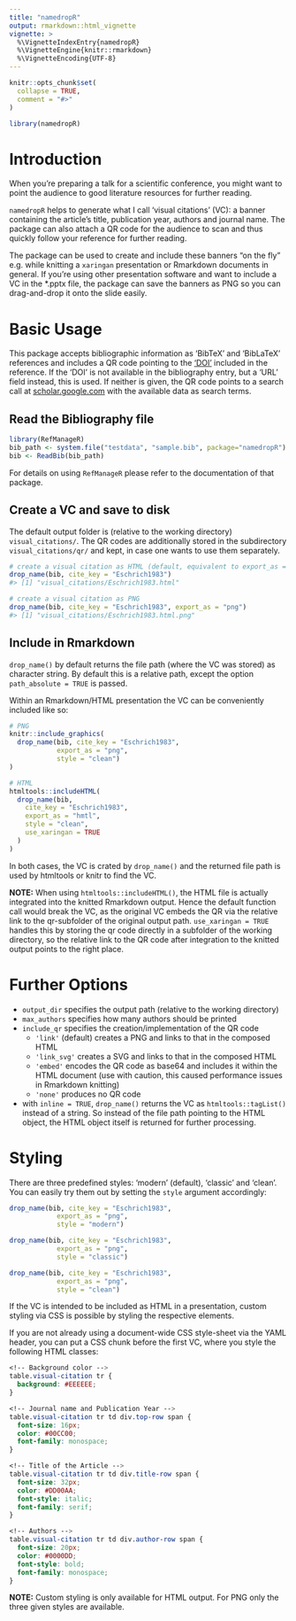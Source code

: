 ```yaml
---
title: "namedropR"
output: rmarkdown::html_vignette
vignette: >
  %\VignetteIndexEntry{namedropR}
  %\VignetteEngine{knitr::rmarkdown}
  %\VignetteEncoding{UTF-8}
---
```


```r
knitr::opts_chunk$set(
  collapse = TRUE,
  comment = "#>"
)
```

```r
library(namedropR)
```

# Introduction

When you're preparing a talk for a scientific conference, you might want to point the audience to good literature resources for further reading. 

`namedropR` helps to generate what I call 'visual citations' (VC): a banner containing the article's title, publication year, authors and journal name.
The package can also attach a QR code for the audience to scan and thus quickly follow your reference for further reading.

The package can be used to create and include these banners "on the fly" e.g. while knitting a `xaringan` presentation or Rmarkdown documents in general. If you're using other presentation software and want to include a VC in the *.pptx file, the package can save the banners as PNG so you can drag-and-drop it onto the slide easily.

# Basic Usage

This package accepts bibliographic information as 'BibTeX' and 'BibLaTeX' references and includes a QR code pointing to the ['DOI'](https://www.doi.org) included in the reference. If the 'DOI' is not available in the bibliography entry, but a 'URL' field instead, this is used. If neither is given, the QR code points to a search call at [scholar.google.com](scholar.google.com) with the available data as search terms.

## Read the Bibliography file

```r
library(RefManageR)
bib_path <- system.file("testdata", "sample.bib", package="namedropR")
bib <- ReadBib(bib_path)

```

For details on using `RefManageR` please refer to the documentation of that package.

## Create a VC and save to disk

The default output folder is (relative to the working directory) `visual_citations/`. The QR codes are additionally stored in the subdirectory `visual_citations/qr/` and kept, in case one wants to use them separately.

```r
# create a visual citation as HTML (default, equivalent to export_as = "html")
drop_name(bib, cite_key = "Eschrich1983")
#> [1] "visual_citations/Eschrich1983.html"

# create a visual citation as PNG
drop_name(bib, cite_key = "Eschrich1983", export_as = "png")
#> [1] "visual_citations/Eschrich1983.html.png"

```

## Include in Rmarkdown

`drop_name()` by default returns the file path (where the VC was stored) as character string. By default this is a relative path, except the option `path_absolute = TRUE` is passed.

Within an Rmarkdown/HTML presentation the VC can be conveniently included like so:


```r
# PNG
knitr::include_graphics(
  drop_name(bib, cite_key = "Eschrich1983", 
            export_as = "png", 
            style = "clean")
)

# HTML
htmltools::includeHTML(
  drop_name(bib,
    cite_key = "Eschrich1983",
    export_as = "hmtl",
    style = "clean",
    use_xaringan = TRUE
  )
)
```

In both cases, the VC is crated by `drop_name()` and the returned file path is used by htmltools or knitr to find the VC.

**NOTE:** When using `htmltools::includeHTML()`, the HTML file is actually integrated into the knitted Rmarkdown output. Hence the default function call would break the VC, as the original VC embeds the QR via the relative link to the qr-subfolder of the original output path. `use_xaringan = TRUE` handles this by storing the qr code directly in a subfolder of the working directory, so the relative link to the QR code after integration to the knitted output points to the right place.

# Further Options

- `output_dir` specifies the output path (relative to the working directory)
- `max_authors` specifies how many authors should be printed
- `include_qr` specifies the creation/implementation of the QR code
  - `'link'` (default) creates a PNG and links to that in the composed HTML
  - `'link_svg'` creates a SVG and links to that in the composed HTML
  - `'embed'` encodes the QR code as base64 and includes it within the HTML document (use with caution, this caused performance issues in Rmarkdown knitting)
  - `'none'` produces no QR code
- with `inline = TRUE`, `drop_name()` returns the VC as `htmltools::tagList()` instead of a string. So instead of the file path pointing to the HTML object, the HTML object itself is returned for further processing.


# Styling

There are three predefined styles: 'modern' (default), 'classic' and 'clean'. You can easily try them out by setting the `style` argument accordingly:

```r
drop_name(bib, cite_key = "Eschrich1983", 
            export_as = "png", 
            style = "modern")

drop_name(bib, cite_key = "Eschrich1983", 
            export_as = "png", 
            style = "classic")

drop_name(bib, cite_key = "Eschrich1983", 
            export_as = "png", 
            style = "clean")
```

If the VC is intended to be included as HTML in a presentation, custom styling via CSS is possible by styling the respective elements.

If  you are not already using a document-wide CSS style-sheet via the YAML header, you can put a CSS chunk before the first VC, where you style the following HTML classes:

```css
<!-- Background color -->
table.visual-citation tr {
  background: #EEEEEE;
}

<!-- Journal name and Publication Year -->
table.visual-citation tr td div.top-row span {
  font-size: 16px;
  color: #00CC00;
  font-family: monospace;
}

<!-- Title of the Article -->
table.visual-citation tr td div.title-row span {
  font-size: 32px;
  color: #DD00AA;
  font-style: italic;
  font-family: serif;
}

<!-- Authors -->
table.visual-citation tr td div.author-row span {
  font-size: 20px;
  color: #0000DD;
  font-style: bold;
  font-family: monospace;
}

```

**NOTE:** Custom styling is only available for HTML output. For PNG only the three given styles are available.
